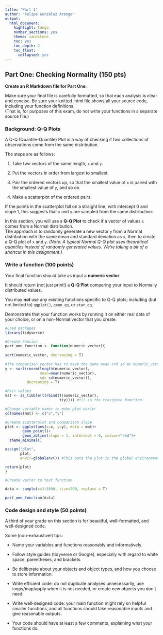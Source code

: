 ---
title: "Part 1"
author: "Felipe González Arango"
output:
  html_document:
    highlight: tango
    number_sections: yes
    theme: sandstone
    toc: yes
    toc_depth: 2
    toc_float:
      collapsed: yes
---

## Part One: Checking Normality (150 pts)

**Create an R Markdown file for Part One.**

Make sure your final file is carefully formatted, so that each analysis is clear and concise.  Be sure your knitted .html file shows all your source code, including your function definitions.  
(That is, for purposes of this exam, do not write your functions in a separate source file.)

### Background: Q-Q Plots

A Q-Q (Quantile-Quantile) Plot is a way of checking if two collections of observations come from the same distribution.

The steps are as follows:

1. Take two vectors of the same length, `x` and `y`.

2. Put the vectors in order from largest to smallest.

3. Pair the ordered vectors up, so that the smallest value of `x` is paired with the smallest value of `y`, and so on.

4. Make a scatterplot of the ordered pairs.  

If the points in the scatterplot fall on a straight line, with intercept 0 and slope 1, 
this suggests that `x` and `y` are sampled from the same distribution.


In this section, you will use a **Q-Q Plot** to check if a vector of values `x` comes from a Normal distribution.  
The approach is to randomly generate a new vector `y` from a Normal distribution with the same mean and standard deviation as `x`, 
then to create a Q-Q plot of `x` and `y`.
*(Note: A typical Normal Q-Q plot uses theoretical quantiles instead of randomly generated values.  We're taking a bit of a shortcut
in this assignment.)*


### Write a function  (100 points)

Your final function should take as input a **numeric vector**.

It should return (not just print!) a **Q-Q Plot** comparing your input to Normally distributed values.

You may **not** use any existing functions specific to Q-Q plots; including (but not limited to) `qqplot()`, `geom_qq`, or `stat_qq`. 

Demonstrate that your function works by running it on either real data of your choice, or on a non-Normal vector that you create.

```{r message=FALSE, warning=FALSE}

#Load packages
library(tidyverse)

#Create Funcion 
part_one_function <- function(numeric_vector){
  
sort(numeric_vector, decreasing = T)
  
#The comparison vector has to have the same mean and sd as numeric_vector
y <- sort(rnorm(length(numeric_vector), 
                mean=mean(numeric_vector), 
                sd= sd(numeric_vector)), 
          decreasing = T) 

#Pair values 
mat <- as_tibble(t(rbind(t(numeric_vector), 
                         t(y)))) #t() is the transpose function

#Change variable names to make plot easier
colnames(mat) <- c("x","y")

#Create scatterplot and comparison slope
plot <- ggplot(aes(x=x, y=y), data = mat)+
        geom_point()+
        geom_abline(slope = 1, intercept = 0, colour="red")+
  theme_minimal()

assign("plot", 
       plot, 
       envir=globalenv()) #This puts the plot in the global environment. 

return(plot)
}
```

```{r message=FALSE, warning=FALSE}
#Create vector to test function

data <- sample(x=1:1000, size=200, replace = T)

part_one_function(data)

```

### Code design and style (50 points)

A third of your grade on this section is for beautiful, well-formatted, and well-designed code.

Some (non-exhaustive!) tips:

* Name your variables and functions reasonably and informatively.

* Follow style guides (tidyverse or Google), especially with regard to white space, parentheses, and brackets.

* Be deliberate about your objects and object types, and how you choose to store information.

* Write efficient code: do not duplicate analyses unnecessarily, use loops/map/apply when it is not needed, 
or create new objects you don't need.

* Write well-designed code: your main function might rely on helpful smaller functions, 
and all functions should take reasonable inputs and give reasonable outputs.

* Your code should have at least a few comments, explaining what your functions do.

